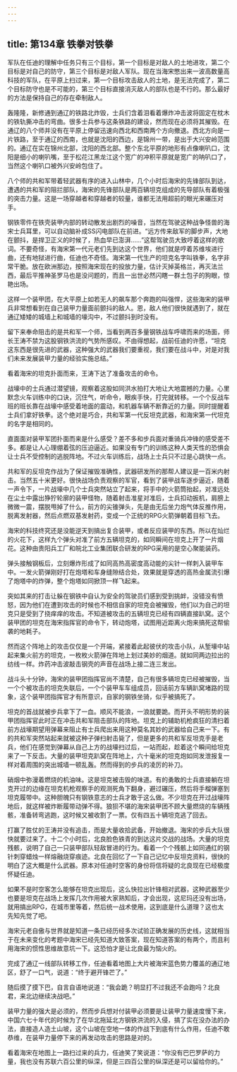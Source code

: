 ```yaml
---
---
---
```

title: 第134章 铁拳对铁拳
---



军队在任迪的理解中任务只有三个目标，第一个目标是对敌人的土地进攻，第二个目标是对自己的防守，第三个目标是对敌人军队。现在当海宋憋出来一波高数量高科技的军队，在平原上扫过来，第一个目标攻击敌人的土地，是无法完成了，第二个目标防守也是不可能的，第三个目标直接消灭敌人的部队也是不行的。那么最好的方法是保持自己的存在牵制敌人。

轰隆隆，新修通到通辽的铁路北炸毁，士兵们含着泪看着爆炸冲击波将固定在枕木的铁轨撕冲击的弯曲。很多士兵参与这条铁路的建设，然而现在必须将其摧毁。在通辽的八个师并没有在平原上停留迅速向西北和西南两个方向撤退。西北方向是一片铁路，至于通辽的西南，也就是沈阳的西边，是锦州一带，是出于大兴安岭范围的。通辽在实在锦州北部，沈阳的西北部。整个东北平原的地形有点像喇叭口，沈阳是细小的喇叭嘴，至于松花江黑龙江这个宽广的冲积平原就是宽广的呐叭口了，当然这个喇叭口被外兴安岭包住了。

八个师的共和军带着轻武器有序的进入山林中，几个小时后海宋的先锋部队到达，遭遇的共和军的阻拦部队，海宋的先锋部队是两百辆坦克组成的先导部队有着极强的突击力量。这是一场穿越者和穿越者的较量，谁都无法用超前的眼光来碾压对手。

钢铁零件在铁壳装甲内部的转动散发出剧烈的噪音，当然在驾驶这种战争怪兽的海宋士兵耳里，可以自动脑补成SS闪电部队在前进。“远方传来敌军的脚步声，大地在颤抖，是捍卫正义的时候了，热血早已澎湃……”这帮驾驶员大致哼着这样的歌词。不要奇怪，有海宋第一代元老们先到达这个世界，他们就是哼着苏维埃进行曲，还有地狱进行曲，任迪也不奇怪。海宋第一代生产的坦克名字叫铁拳，名字非常干脆。放在欧洲那边，按照海宋现在的投放力量，估计灭掉英格兰，再灭法兰西，最后平推神圣罗马也是没问题的，而且一出世必然闪瞎一群土包子的狗眼，惊艳出场。

这样一个装甲团，在大平原上如若无人的飙车那个奔跑的叫强悍，这些海宋的装甲兵非常想看到在自己装甲力量面前颤抖的敌人。恩，敌人他们很快就遇到了，就在通辽矮矮的城墙上和城墙的壕沟中，不过颤抖到时没有。

留下来奉命阻击的是共和军一个师，当看到两百多量钢铁战车呼啸而来的场面，师长王涛不禁为这股钢铁洪流的气势所感叹。不由得想起，战前任迪的许愿，“坦克这东西是很先进的武器，这种强大的武器我们要重视，我们要在战斗中，对是对我们未来发展装甲力量的经验实施总结。”

看着海宋的坦克扑面而来，王涛下达了准备攻击的命令。

战壕中的士兵通过潜望镜，观察着这股如同洪水拍打大地让大地震撼的力量。心里默念火车训练中的口诀，沉住气，听命令，眼疾手快，打完就转移。一个个反战车班的班长靠在战壕中感受着地面的震动，和机器车辆不断靠近的力量。同时提醒着士兵们拿好铁拳。这个绝对是巧合，共和军第一代反坦克武器，和海宋第一代坦克的名字是相同的。

直面面对装甲军团扑面而来是什么感受？差不多和步兵面对重骑兵冲锋的感受差不多。都是让人心理绷着弦的压迫逼近。如果没有专门的训练这种人类天性的恐惧会让士兵不受控制的逃脱阵地。不过火车训练后，战场上士兵只不过是心跳快一点。

共和军的反坦克作战为了保证摧毁准确性，武器研发所的那帮人建议是一百米内射击。当然五十米更好。很快战场负责观察的军官，看到了装甲战车逐步逼近，随着一声令下，一片战壕中几个士兵突然站立了起来，将手中的火箭筒抬起，对准远处在尘土中露出狰狞轮廓的装甲怪物，随着射击准星对准后，士兵扣动扳机，肩膀上微微一震，摆脱甩掉了什么，前方的尖锥弹头，先是由无后坐力炮气体反推作用，脱离发射器，然后点燃双基发射药，变成一个正统的RPG火箭弹朝着目标飞去。

海宋的科技终究还是没能逆天到搞出复合装甲，或者反应装甲的东西。所以在灿烂的火花下，这样九个弹头对准了前方五辆坦克的，如同瞬间在坦克上开了一片烟花。这种由贵阳兵工厂和皖北工业集团联合研发的RPG采用的是空心聚能装药。

弹头接触钢板后，立刻爆炸形成了如同高热高密度高动能的尖针一样刺入装甲车中。一发火箭弹刚好打在炮塔和车身缝隙结合处，效果就是穿透的高热金属流引爆了炮塔中的炸弹，整个炮塔如同掀顶一样飞起来。

突如其来的打击让躲在钢铁中自认为安全的驾驶员们感到受到挑衅，没错没有愤怒，因为他们在遭到攻击的时候也不相信自家的坦克会被摧毁，他们以为自己的坦克只是受到了挠痒痒的攻击。不知道被攻击的五辆坦克已经有四辆直接趴窝。这个装甲团的坦克在海宋指挥官的命令下，转动炮塔，试图用近距离火炮来搞死这帮偷袭的地耗子。

然而这个阵地上的攻击仅仅是一个开端，紧接着此起彼伏的攻击小队，从堑壕中站起来集火前方的坦克，一枚枚火箭弹在阵地上划过美妙的烟道。就如同两边拉出的纺线一样。炸药冲击波敲击钢壳的声音在战场上接二连三发出。

战斗头十分钟，海宋的装甲团指挥官尚不清楚，自己有很多辆坦克已经被摧毁，当一个个被攻击的坦克失联后，一个个装甲车车组成员，回话前方车辆趴窝堵路的现象，这个装甲团指挥官才有所意识，自家的钢铁坐骑，似乎被搞死了。

坦克的首战就被步兵拿下了一血。顺风不能浪，一浪就要跪。而开头不明形势的装甲团指挥官此时正在冲击共和军阻击部队的阵地。坦克上的辅助机枪疯狂的清扫着前方战壕期望用弹幕来阻止有士兵爬出来用这种莫名其妙的武器给自己来一下。有的共和军突然站起来就被这种子弹扫射击毙了，但是更多的共和军反坦克手是老兵，他们在感觉到弹幕从自己上方的战壕扫过后，一站而起，趁着这个瞬间给坦克来了一下反击。大量的装甲坦克趴窝在阵地上，六十毫米的坦克炮如同发泄报复一样对着周围的突出城墙一顿乱轰。然而得到的步兵的凌厉的补刀。

硝烟中弥漫着燃烧的机油味。这是坦克被击毁的味道。有的勇敢的士兵直接躺在坦克开过的边缘在坦克机枪观察手的观测死角下翻身，避过碾压，然后将手榴弹塞到坦克履带中。这种胆魄只有钢铁意志的士兵才敢于这么做。不少坦克在开过战壕阵地后，就这样被炸断履带动弹不得。狼狈不堪的海宋装甲团不顾大量燃烧的车辆残骸，准备转弯逃跑，这时候又被收割了一票。仅有四五十辆坦克逃了回去。

打赢了胜仗的王涛并没有追击，而是大量收拾武备，开始撤退。海宋的步兵大队很快就要过来了。十二个小时后，北良脸色铁青的到达这片交战的战场。大量的坦克残骸，说明了自己一只装甲部队轻敌冒进的行为。看着一个个残骸上如同通红的钢针刺穿蜡烛一样熔融烧穿痕迹。北良在回忆了一下自己记忆中反坦克资料，很快的明白了这大概是什么武器。原本对任迪时空客的身份将信将疑的北良现在已经极度怀疑任迪。

如果不是时空客怎么能够在坦克出现后，这么快拉出针锋相对武器，这种武器至少也要是坦克在战场上发挥几次作用被大家熟知后，才会出现，这尼玛还没有出场，就用搞出RPG，在城市里等着，然后统一战术使用，这到底是什么道理？这也太先知先觉了吧。

海宋元老自傲与世界就是知道一条已经历经多次试验正确发展的历史线，这就相当于在未来变化的考题中海宋已经先知道大致答案，现在知道答案的有两个，而且利用海宋的惯性思维故意坑一下。这恐怕才是让北良最为恼火的。

完成了通辽一线部队转移工作，任迪看着地图上大片被海宋蓝色势力覆盖的通辽地区，舒了一口气，说道：“终于避开锋芒了。”

随后摸了摸下巴，自言自语地说道：“我会跪？明显打不过我还不会跑吗？北良君，来北边继续决战吧。”

装甲力量的强大是必须的，然而步兵想对付装甲必须要是让装甲力量速度慢下来，中国六七十年代的时候为了在华北拖延北方钢铁洪流的入侵，搞了实在没办法的办法，直接造人造土山坡，这个山坡在空地一体的作战下到底有什么作用，任迪不敢恭维，在装甲力量停下来的再发动攻击的思路是对的。

看着海宋在地图上一路扫过来的兵力，任迪笑了笑说道：“你没有巴巴罗萨的力量，我也没有苏联六百公里的纵深，但是三四百公里的纵深还是可以留给你的。”